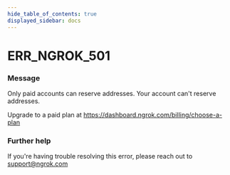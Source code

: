 ```yaml
---
hide_table_of_contents: true
displayed_sidebar: docs
---
```



# ERR_NGROK_501

### Message

Only paid accounts can reserve addresses.
Your account can't reserve addresses.

Upgrade to a paid plan at https://dashboard.ngrok.com/billing/choose-a-plan

<ErrorDetails error="err_ngrok_501" />

### Further help

If you're having trouble resolving this error, please reach out to [support@ngrok.com](mailto:support@ngrok.com?subject=Help%20with%20ERR_NGROK_501)
